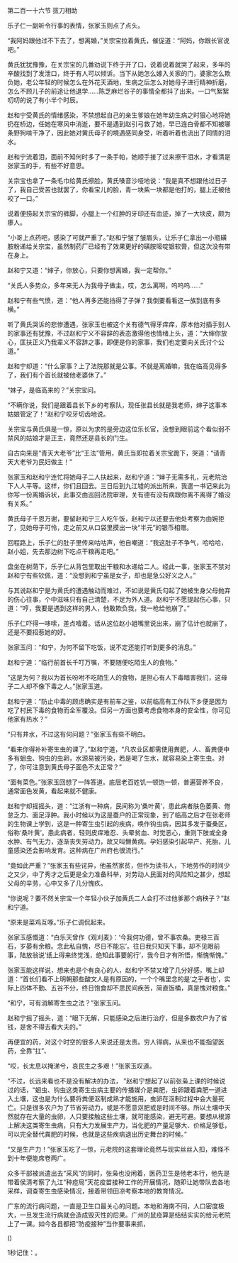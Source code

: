 

第二百一十六节 拔刀相助

乐子仁一副听令行事的表情，张家玉则点了点头。

“我阿妈跟他过不下去了，想离婚，”关宗宝拉着黄氏，催促道：“阿妈，你跟长官说吧。”

黄氏犹犹豫豫，在关宗宝的几番劝说下终于开了口，说着说着就哭了起来，多年的辛酸找到了发泄口，终于有人可以倾诉。当下从她怎么嫁入关家的门，婆家怎么欺负她，老公年轻的时候怎么在外花天酒地，生病之后怎么对她母子进行精神折磨，怎么不顾儿子的前途让他退学……陈芝麻烂谷子的事情全都抖了出来。一口气絮絮叨叨的说了有小半个时辰。

赵和宁受黄氏的情绪感染，不禁想起自己的亲生爹娘在她年幼生病之时狠心地将她扔在桥边，任她在寒风中消逝，要不是遇到赵引弓救了她，早已连白骨都不知被哪条野狗啃干净了，因此她对黄氏母子的境遇感同身受，听着听着也流出了同情的泪水。

赵和宁流着泪，面前不知何时多了一条手帕，她顺手接了过来擦干泪水，才看清是张家玉的手，有些不好意思。

关宗宝也拿了一条毛巾给黄氏擦脸，黄氏嗓音沙哑地说：“我是真不想跟他过日子了，我自己受苦也就罢了，你看宝儿的脸，青一块紫一块都是他打的，腿上还被他咬了一口。”

说着便捞起关宗宝的裤脚，小腿上一个红肿的牙印还有血迹，掉了一大块皮，颇为瘆人。

“小哥上点药吧，感染了可就严重了。”赵和宁皱了皱眉头，让乐子仁拿出一小瓶磺胺粉递给关宗宝，虽然制药厂已经有了效果更好的磺胺嘧啶银软膏，但这次没有带在身上。

赵和宁又道：“婶子，你放心，只要你想离婚，我一定帮你。”

“关氏人多势众，多年来无人为我母子做主，哎，怎么离啊，呜呜呜……”

赵和宁有些气愤，道：“他人再多还能挡得了子弹？我倒要看看这一族到底有多横。”

听了黄氏哭诉的悲惨遭遇，张家玉也被这个关有德气得牙痒痒，原本他对插手别人的家事还有犹豫，不过赵和宁义不容辞的表态激得他也情绪上头，道：“大婶你放心，匡扶正义乃我辈义不容辞之事，即便是你的家事，我们也定要向关氏讨个公道。”

赵和宁却道：“什么家事？上了法院那就是公事。不就是离婚嘛，我在临高见得多了，我们有个首长就被他老婆休了。”

“妹子，是临高来的？”关宗宝问。

“不瞒你说，我们是跟着县长下乡的考察队，现任张县长就是我老师，婶子这事本姑娘管定了！”赵和宁咬牙切齿地说。

关宗宝与黄氏俱是一惊，原以为求的是旁边这位乐长官，没想到眼前这个看似弱不禁风的姑娘才是正主，竟然还是县长的门生。

自古向来是“青天大老爷”比“王法”管用，黄氏当即拉着关宗宝跪下，哭道：“请青天大老爷为民妇做主！”

张家玉和赵和宁连忙将她母子二人扶起来，赵和宁道：“婶子无需多礼，元老院治下人人平等。这样，你们且回去。三日后到九江墟的派出所来，我遣一书记来此为你写一份离婚诉状，此事交由巡回法院审理，关有德有没有病跟你离不离得了婚没有关系。”

黄氏母子千恩万谢，要留赵和宁三人吃午饭，赵和宁以还要去他处考察为由婉拒了，见她母子可怜，走之前又从口袋里摸出一块“半元”的银币相赠。

回程路上，乐子仁的肚子里传来咕咕声，他自嘲道：“我这肚子不争气，哈哈哈，赵小姐，先去那边树下吃点干粮再走吧。”

盘坐在树荫下，乐子仁从背包里取出干粮和水递给二人。经此一事，张家玉不禁对赵和宁有些钦佩，道：“没想到和宁虽是女子，却也是急公好义之人。”

与其说赵和宁是为黄氏的遭遇触动而难过，不如说是黄氏勾起了她被生身父母抛弃的伤心往事，个中滋味只有自己清楚，不足为外人道。赵和宁不愿提起伤心事，只道：“哼，我要是遇到这样的男人，他敢欺负我，我一枪给他崩了。”

乐子仁吓得一哆嗦，差点噎着。话从这位赵小姐嘴里说出来，崩了估计也就崩了，还是不要招惹她的好。

张家玉问：“和宁，为何不留下吃饭，说不定还能打听到更多的消息。”

赵和宁道：“临行前首长千叮万嘱，不要随便吃陌生人的食物。”

“这是为何？我以为首长吩咐不吃陌生人的食物，是担心有人下毒暗害我们，这母子二人却不像下毒之人。”张家玉道。

赵和宁道：“防止中毒的顾虑确实是有前车之鉴，以前临高有工作队下乡便是因为吃了村民下毒的食物而全军覆没。但另一方面也要考虑食物本身的安全性，你可见他家有热水？”

“只有井水，不过这有何问题？”张家玉有些不明白。

“看来你得补补寄生虫的课了，”赵和宁道，“凡农业区都需使用粪肥，人、畜粪便中多有蛔虫、钩虫的虫卵，水源易被污染，若是喝了生水，就容易染上寄生虫。对了，你可注意到黄氏母子面色不太正常？”

“面有菜色。”张家玉回想了一阵答道。底层老百姓饥一顿饱一顿，普遍营养不良，通常面色发黄，看起来就不健康。

赵和宁却摇摇头，道：“江浙有一种病，民间称为‘桑叶黄’，患此病者肤色萎黄、倦怠乏力、面足浮肿。我小时候以为这是蚕户的正常现象，到了临高之后才在张老师的生物课上学到，这是一种寄生虫引起的疾病，唤作钩虫病，因其多发于蚕桑区，俗称‘桑叶黄’。患此病者，轻则皮痒难忍、头晕贫血、时觉恶心，重则下肢或全身水肿、有气无力，逐渐丧失劳动力，故又叫懒黄病。孕妇感染引起早产、死胎，儿童感染还会影响发育。这种病在广州府也很流行。”

“竟如此严重？”张家玉有些诧异，他虽然家贫，但作为读书人，下地劳作的时间少之又少，中了秀才之后更是全力准备科举，对劳动人民面对的风险知之甚少，想起父母的辛劳，心中又多了几分愧疚。

“你说呢？要不然关宗宝一个年轻小伙子加黄氏二人会打不过他爹那个病秧子？”赵和宁道。

“原来是菜鸡互啄。”乐子仁调侃起来。

张家玉感慨道：“白乐天曾作《观刈麦》：‘今我何功德，曾不事农桑。吏禄三百石，岁晏有余粮。念此私自愧，尽日不能忘’。往日我只知天下事，却不见眼前事，陆放翁说‘纸上得来终觉浅，绝知此事要躬行’，我今日才有所悟，惭愧惭愧。”

张家玉能这样说，想来也是个有良心的人，赵和宁不禁又增了几分好感，嘴上却道：“首长们看不上明朝那些酸文人是有原因的，一个个嘴里念的是‘之乎者也’，实际上四体不勤、五谷不分，终日饱食却不思民间疾苦，简直饭桶，真是愧对粮食。”

“和宁，可有消解寄生虫之法？”张家玉问。

赵和宁摇了摇头，道：“眼下无解，只能感染之后进行治疗，但是多数农户为了省钱，是舍不得去看大夫的。”

再便宜的药，对这个时空的很多人来说还是太贵。穷人得病，从来也不能指望医药，全靠“扛”、

“哎，长太息以掩涕兮，哀民生之多艰！”张家玉叹道。

“不过，长远来看也不是没有解决的办法， ”赵和宁想起了以前张枭上课的时候说过的话，“蛔虫、钩虫这类寄生虫病主要的传播媒介是粪肥，虫卵跟着粪肥一道进入土壤，这也是为什么要将粪便沤制成熟才能施用，虫卵在沤制过程中会大量死亡。只是很多农户为了节省劳动力，或是不愿意沤肥或是时间不够。所以土壤中天然就存在大量的虫卵，人只要接触这些土壤，就可能感染，避无可避。要想从根源上解决这类寄生虫病，只有大力发展生产力，当化肥的产量足够大、价格足够低，可以完全替代粪肥的时候，也就是这些疾病退出历史舞台的时候。”

“又是生产力！”张家玉吃了一惊，元老院的这套理论竟然与现实丝丝入扣，难怪不到十年便能席卷两广。

众多干部被派遣出去“采风”的同时，张枭也没闲着，医药卫生是他老本行，他先是带着侯清考察了九江“种痘局”天花疫苗接种工作的开展情况，随即让她带队去各地采样，调查寄生虫感染情况，接着带领田凉考察本地的教育情况。

广东的流行病问题，一直是卫生口最关心的问题。本地和海南不同，人口密度极大，一旦发生流行病就会造成毁灭性的后果。广州的鼠疫算是结结实实的给元老院上了一课。如今各县都把“防疫接种”当作要事来抓，

()

1秒记住：。

